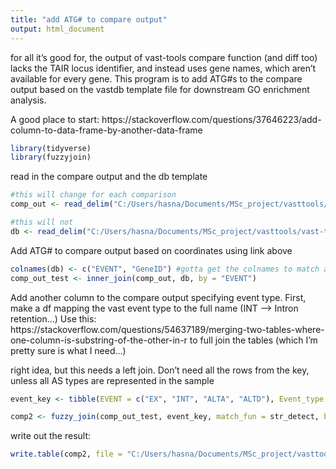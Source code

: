 ---
title: "add ATG# to compare output"
output: html_document
---

for all it's good for, the output of vast-tools compare function (and diff too) lacks the TAIR locus identifier, and instead uses gene names, which aren't available for every gene. This program is to add ATG#s to the compare output based on the vastdb template file for downstream GO enrichment analysis.

A good place to start: https://stackoverflow.com/questions/37646223/add-column-to-data-frame-by-another-data-frame

```{r}
library(tidyverse)
library(fuzzyjoin)
```


read in the compare output and the db template
```{r}
#this will change for each comparison
comp_out <- read_delim("C:/Users/hasna/Documents/MSc_project/vasttools/all_data/dPSI25_no_merging_all_reps/K60w-L60w_58events/K60w-L60w_compare_output.tab.txt", delim = "\t")

#this will not
db <- read_delim("C:/Users/hasna/Documents/MSc_project/vasttools/vast-tools/Ath/FILES/Ath.Event-Gene.IDs.txt", delim = "\t")
```


Add ATG# to compare output based on coordinates using link above
```{r}
colnames(db) <- c("EVENT", "GeneID") #gotta get the colnames to match across DFs
comp_out_test <- inner_join(comp_out, db, by = "EVENT")
```


Add another column to the compare output specifying event type.
First, make a df mapping the vast event type to the full name (INT --> Intron retention...)
Use this: https://stackoverflow.com/questions/54637189/merging-two-tables-where-one-column-is-substring-of-the-other-in-r to full join the tables (which I'm pretty sure is what I need...)

right idea, but this needs a left join. Don't need all the rows from the key, unless all AS types are represented in the sample

```{r}
event_key <- tibble(EVENT = c("EX", "INT", "ALTA", "ALTD"), Event_type = c("Exon skipping", "Intron retention", "Alternative 3' splice site", "Alternative 5' splice site"))

comp2 <- fuzzy_join(comp_out_test, event_key, match_fun = str_detect, by = "EVENT", mode = "left")
```

write out the result:
```{r}
write.table(comp2, file = "C:/Users/hasna/Documents/MSc_project/vasttools/all_data/dPSI25_no_merging_all_reps/K60w-L60w_58events/K60w-L60w_compare_ouput_complete.tab", row.names = F, na = "", quote = F, sep = "\t")
```


